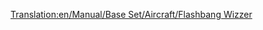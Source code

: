[[Translation:en/Manual/Base Set/Aircraft/Flashbang Wizzer]]

{{es/Manual/Aeronaves|Nombre=Flashbang Wizzer
|Imagen=[[File:en/Manual/Base Set/Aircraft/Flashbangwizzer.png|Flashbang Wizzer]]
|Precio=437.500 € (218.750 £)
|Velocidad=2.330 km/h (1.448 mph)
|Coste-anual=19.124 € (9.562 £)
|Diseño=1985
|Duración=20
|Capacidad=100 pasajeros y 30 sacas de correo
|Descripción=El avión Flashbang Wizzer es el equivalente al [[es/Manual/Base Set/Aircraft/Yate Haugan|Yate Haugan/Concorde]] para el clima Fantasía.
|Vida-real=Ficción
}}